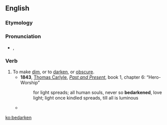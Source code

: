 ==English==

===Etymology===
{{prefix|be|darken|lang=en}}

===Pronunciation===
* {{a|RP}} {{enPR|bĭdärʹkn}}, {{IPA|/bɪˈdɑːkn̩/|lang=en}}

===Verb===
{{en-verb}}

# To make [[dim]], or to [[darken]], or [[obscure]].
#* '''1843''', [[:w:Thomas Carlyle|Thomas Carlyle]], ''[[:w:Past and Present (book)|Past and Present]]'', book 1, chapter 6: “Hero-Worship”
#*: for light spreads; all human souls, never so '''bedarkened''', love light; light once kindled spreads, till all is luminous
#* {{quote-text|year=1962|author=Joseph Gies|title=Adventure Underground: Tunnels|page=260|passage=Even if there had been a glimmer of light, the dust would have robbed us of it; it was dense enough to '''bedarken''' an out-of-doors spot.}}

[[ko:bedarken]]
